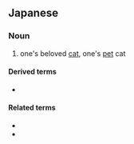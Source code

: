 ==Japanese==
{{ja-kanjitab|あい|びょう|yomi=o}}

===Noun===
{{ja-noun|あいびょう}}

# one's beloved [[cat]], one's [[pet]] cat

====Derived terms====
* {{ja-r|愛猫家|あいびょうか}}

====Related terms====
* {{ja-r|愛犬|あいけん}}
* {{ja-r|愛鳥|あいちょう}}